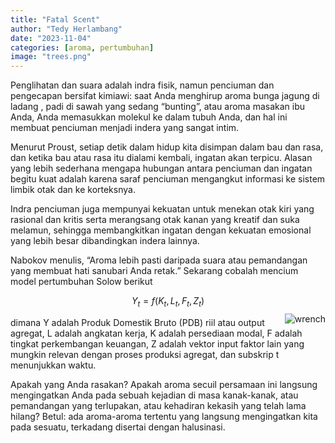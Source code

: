 ```yaml
---
title: "Fatal Scent"
author: "Tedy Herlambang"
date: "2023-11-04"
categories: [aroma, pertumbuhan]
image: "trees.png"
---
```


Penglihatan dan suara adalah indra fisik, namun penciuman dan pengecapan bersifat kimiawi: saat Anda menghirup aroma bunga jagung di ladang , padi di sawah yang sedang "bunting", atau aroma masakan ibu Anda, Anda memasukkan molekul ke dalam tubuh Anda, dan hal ini membuat penciuman menjadi indera yang sangat intim.

Menurut Proust, setiap detik dalam hidup kita disimpan dalam bau dan rasa, dan ketika bau atau rasa itu dialami kembali, ingatan akan terpicu. Alasan yang lebih sederhana mengapa hubungan antara penciuman dan ingatan begitu kuat adalah karena saraf penciuman mengangkut informasi ke sistem limbik otak dan ke korteksnya.

Indra penciuman juga mempunyai kekuatan untuk menekan otak kiri yang rasional dan kritis serta merangsang otak kanan yang kreatif dan suka melamun, sehingga membangkitkan ingatan dengan kekuatan emosional yang lebih besar dibandingkan indera lainnya.

Nabokov menulis, "Aroma lebih pasti daripada suara atau pemandangan yang membuat hati sanubari Anda retak." Sekarang cobalah mencium model pertumbuhan Solow berikut

$$
Y_t=f(K_t,L_t, F_t, Z_t)
$$
<img src="https://openclipart.org/download/158701/monkeywrench.svg" style="max-width:15%;min-width:40px;float:right;" alt="wrench" />

dimana Y adalah Produk Domestik Bruto (PDB) riil atau output agregat, L adalah angkatan kerja, K adalah persediaan modal, F adalah tingkat perkembangan keuangan, Z adalah vektor input faktor lain yang mungkin relevan dengan proses produksi agregat, dan subskrip t menunjukkan waktu.

Apakah yang Anda rasakan? Apakah aroma secuil persamaan ini langsung mengingatkan Anda pada sebuah kejadian di masa kanak-kanak, atau pemandangan yang terlupakan, atau kehadiran kekasih yang telah lama hilang? Betul: ada aroma-aroma tertentu yang langsung mengingatkan kita pada sesuatu, terkadang disertai dengan halusinasi.
